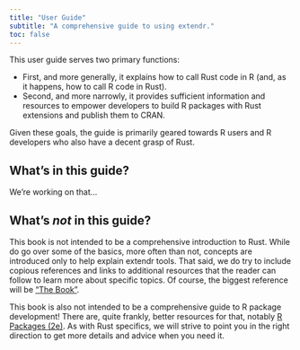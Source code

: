```yaml
---
title: "User Guide"
subtitle: "A comprehensive guide to using extendr."
toc: false
---
```


This user guide serves two primary functions:

-   First, and more generally, it explains how to call Rust code in R (and, as
    it happens, how to call R code in Rust).
-   Second, and more narrowly, it provides sufficient information and resources
    to empower developers to build R packages with Rust extensions and publish
    them to CRAN.

Given these goals, the guide is primarily geared towards R users and R
developers who also have a decent grasp of Rust.

## What's in this guide?

We're working on that...

## What's *not* in this guide?

This book is not intended to be a comprehensive introduction to Rust. While do
go over some of the basics, more often than not, concepts are introduced only to
help explain extendr tools. That said, we do try to include copious references
and links to additional resources that the reader can follow to learn more about
specific topics. Of course, the biggest reference will be ["The
Book"](<https://doc.rust-lang.org/stable/book/>).

This book is also not intended to be a comprehensive guide to R package
development! There are, quite frankly, better resources for that, notably [R
Packages (2e)](<https://r-pkgs.org/>). As with Rust specifics, we will strive
to point you in the right direction to get more details and advice when you need
it.
